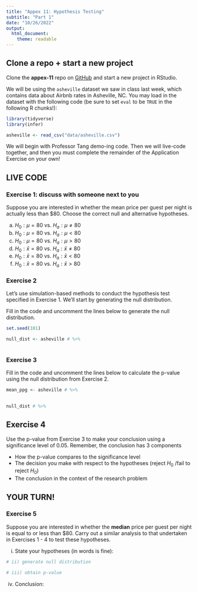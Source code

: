 ```yaml
---
title: "Appex 11: Hypothesis Testing"
subtitle: "Part 1"
date: "10/26/2022"
output: 
  html_document:
    theme: readable
---
```



## Clone a repo + start a new project

Clone the **appex-11** repo on [GitHub](https://github.com/math118-fall2022) and start a new project in RStudio.

We will be using the `asheville` dataset we saw in class last week, which contains data about Airbnb rates in Asheville, NC. You may load in the dataset with the
following code (be sure to set `eval` to be `TRUE` in the following R chunks!):

```r
library(tidyverse)
library(infer)
```


```r
asheville <- read_csv("data/asheville.csv")
```

We will begin with Professor Tang demo-ing code. Then we will live-code together, and then you must complete the remainder of the Application Exercise on your own!


## LIVE CODE 

### Exercise 1: discuss with someone next to you

Suppose you are interested in whether the mean price per guest per night is actually less than $80. Choose the correct null and alternative hypotheses.

a. $H_0: \mu = 80 \text{ vs. }H_a: \mu \neq 80$
b. $H_0: \mu = 80 \text{ vs. }H_a: \mu < 80$
c. $H_0: \mu = 80 \text{ vs. }H_a: \mu > 80$
d. $H_0: \bar{x} = 80 \text{ vs. }H_a: \bar{x}  \neq 80$
e. $H_0: \bar{x} = 80 \text{ vs. }H_a: \bar{x}  < 80$
f. $H_0: \bar{x} = 80 \text{ vs. }H_a: \bar{x}  > 80$


### Exercise 2

Let's use simulation-based methods to conduct the hypothesis test specified in Exercise 1. We'll start by generating the null distribution. 

Fill in the code and uncomment the lines below to generate the null distribution. 

```r
set.seed(101)
```


```r
null_dist <- asheville # %>%
  
```

### Exercise 3

Fill in the code and uncomment the lines below to calculate the p-value using the null distribution from Exercise 2.

```r
mean_ppg <- asheville # %>% 
  
```

```r
null_dist # %>%
```


## Exercise 4 

Use the p-value from Exercise 3 to make your conclusion using a significance level of 0.05. Remember, the conclusion has 3 components 

- How the p-value compares to the significance level 
- The decision you make with respect to the hypotheses (reject $H_0$ /fail to reject $H_0$)
- The conclusion in the context of the research problem 

## YOUR TURN!

### Exercise 5

Suppose you are interested in whether the **median** price per guest per night is
equal to or less than $80. Carry out a similar analysis to that
undertaken in Exercises 1 - 4 to test these hypotheses. 


i) State your hypotheses (in words is fine):

```r
# ii) generate null distribution


```

```r
# iii) obtain p-value


```

iv) Conclusion: 


